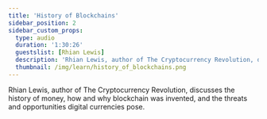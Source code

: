 ```yaml
---
title: 'History of Blockchains'
sidebar_position: 2
sidebar_custom_props:
  type: audio
  duration: '1:30:26'
  guestslist: [Rhian Lewis]
  description: 'Rhian Lewis, author of The Cryptocurrency Revolution, discusses the history of money, how and why blockchain was invented, and the threats and opportunities digital currencies pose.'
  thumbnail: /img/learn/history_of_blockchains.png
---
```



<div className="mb-8">
  <Audio url="https://soundcloud.com/user-625850228/history-of-blockchain-with" />
</div>

Rhian Lewis, author of The Cryptocurrency Revolution, discusses the history of money, how and why blockchain was invented, and the threats and opportunities digital currencies pose.

<Divider type="dotted" className="" />
<BiographyList
  growToFit={false}
  title="guests"
  biographies={[
    {
      imageUrl: '/img/learn/headshots/rhian_lewis.jpg',
      headline: 'Rhian Lewis',
      twitterLink: 'https://twitter.com/rhian_is',
      description:
        'Author, The Cryptocurrency Revolution: Finance in the Age of Bitcoin, Blockchains and Tokens',
    },
  ]}
/>
<Divider type="dotted" className="" />
